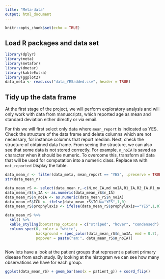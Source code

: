 ```yaml
---
title: "Meta-data"
output: html_document
---
```


```r
knitr::opts_chunk$set(echo = TRUE)
```

## Load R packages and data set

```r
library(dplyr)
library(meta)
library(metafor)
library(dmetar)
library(kableExtra)
library(ggplot2)
data_meta <- read.csv("data_YESadded.csv", header = TRUE)
```

## Tidy up the data frame

At the first stage of the project, we will perform exploratory analysis and will only work with data from manuscripts, which reported age as mean and standard deviation either directly or via email.

For this we will first select only data where `mean_report` is indicated as YES.
Check the structure of the data frame and delete columns which are not necessary, for instance columns that report median. Next, check the structure of obtained data frame. 
From seeing the structure, we can also see that some data is not stored correctly. For example, `n_noIA` is saved as character when it should be numeric. To overcome this, transform all data that will be used for computation into a numeric class. 
Replace `NA` with `not_reported`
Display the table.
```r
data_mean_r <- filter(data_meta, mean_report == "YES", .preserve = TRUE)
str(data_mean_r)

data_mean_rS <- select(data_mean_r,-c(N,md_IA,md_noIA,R1_IA,R2_IA,R1_noIA,R2_noIA, mean_report))
data_mean_rS$n_IA <- as.numeric(data_mean_rS$n_IA)
data_mean_rS$n_noIA <- as.numeric(data_mean_rS$n_noIA)
data_mean_rS$ICU <- ifelse(data_mean_rS$ICU=="YES",1,0)
data_mean_rS$prophylaxis <- ifelse(data_mean_rS$prophylaxis=="YES",1,0)

data_mean_rS %>%
  kbl() %>%
  kable_styling(bootstrap_options = c("striped", "hover", "condensed"), font_size = 11) %>%
  column_spec(6, color = "white",
              background = spec_color(data_mean_rS$n_noIA, end = 0.7),
              popover = paste("am:", data_mean_rS$n_noIA)) 
  
```

Now lets have a look at the patient groups that represent a patient primary disease from each study. By looking at the histogram we can see how many observations we have for each group.
```r
ggplot(data_mean_rS) + geom_bar(aes(x = patient_g)) + coord_flip()
```
